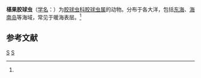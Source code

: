 {{Speciesbox
| genus = Collosphaera
| species = tuberosa
| authority = ([[恩斯特·海克尔|Haeckel]], 1887)<ref name='id8973'>{{cite web| url =http://www.bioinfo.cn/db05/BjdwSpecies.php?action=view&id=8973| title =椹果胶球虫| work =《中国动物物种编目数据库》| publisher =中国科学院微生物研究所| author =中国科学院动物研究所| accessdate =2009-04-16| deadurl =yes| archiveurl =https://web.archive.org/web/20160305083029/http://www.bioinfo.cn/db05/BjdwSpecies.php?action=view&id=8973| archivedate =2016-03-05}}</ref>
}}

'''椹果胶球虫'''（[[学名|学名]]：{{lang|la|''Collosphaera tuberosa''}}）为[[胶球虫科|胶球虫科]][[胶球虫属|胶球虫属]]的动物。分布于各大洋，包括[[东海|东海]]、[[海南岛|海南岛]]等海域，常见于暖海表层。<ref name='id8973'/>

== 参考文献 ==
{{reflist}}

{{Taxonbar|from=Q21254350}}

[[Category:胶球虫属|S]]
[[Category:1887年描述的动物|S]]


{{放射虫小作品}}
